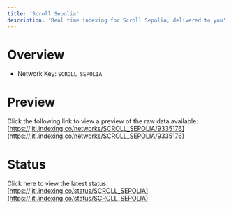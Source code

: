 ```yaml
---
title: 'Scroll Sepolia'
description: 'Real time indexing for Scroll Sepolia; delivered to you'
---
```


# Overview
- Network Key: `SCROLL_SEPOLIA`

# Preview
Click the following link to view a preview of the raw data available: [https://jiti.indexing.co/networks/SCROLL_SEPOLIA/9335176](https://jiti.indexing.co/networks/SCROLL_SEPOLIA/9335176)

# Status
Click here to view the latest status: [https://jiti.indexing.co/status/SCROLL_SEPOLIA](https://jiti.indexing.co/status/SCROLL_SEPOLIA)
